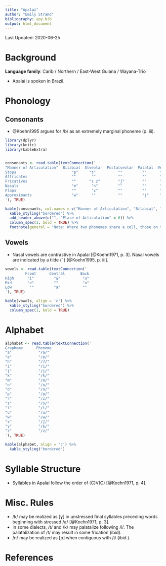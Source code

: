 ```yaml
---
title: "Apalaí"
author: "Emily Strand"
bibliography: apy.bib
output: html_document
---
```


Last Updated: 2020-06-25

# Background

**Language family**: Carib / Northern / East-West Guiana / Wayana-Trio

* Apalaí is spoken in Brazil.

# Phonology

## Consonants

* @Koehn1995 argues for /b/ as an extremely marginal phoneme (p. iii).

```r

library(dplyr)
library(knitr)
library(kableExtra)


consonants <- read.table(textConnection('
"Manner of Articulation"  Bilabial  Alveolar  Postalveolar  Palatal  Velar  Glottal
Stops                         "p"     "t"          ""         ""      "k"     "ʔ"
Affricates                    ""       ""          ""         ""      ""      ""  
Fricatives                    ""      "s z"        "ʃ"        ""      ""      ""  
Nasals                        "m"      "n"         ""         ""      ""      ""
Flaps                         ""       "ɾ"         ""         ""      ""      ""  
Approximants                  "w"      ""          ""         "j"     ""      ""
'), TRUE)

kable(consonants, col.names = c("Manner of Articulation", "Bilabial", "Alveolar", "Postalveolar", "Palatal", "Velar", "Glottal"), align = 'c') %>%
  kable_styling("bordered") %>%
  add_header_above(c("", "Place of Articulation" = 6)) %>%
  column_spec(1, bold = TRUE) %>%
  footnote(general = "Note: Where two phonemes share a cell, those on the left are voiceless and those on the right are voiced.", general_title = "")
```

## Vowels

* Nasal vowels are contrastive in Apalaí [@Koehn1971, p. 3]. Nasal vowels are indicated by a tilde (˜) [@Koehn1995, p. iii].

```r

vowels <- read.table(textConnection('
         Front      Central       Back
High      "i"         "ɨ"          "u"
Mid       "e"         ""           "o"
Low        ""         "a"          ""
'), TRUE)

kable(vowels, align = 'c') %>%
  kable_styling("bordered") %>%
  column_spec(1, bold = TRUE)
```

# Alphabet

```r

alphabet <- read.table(textConnection('
Grapheme      Phoneme
"a"            "/a/"
"e"            "/e/"
"h"            "/ʔ/"
"i"            "/i/"
"j"            "/j/"
"k"            "/k/"
"m"            "/m/"
"n"            "/n/"
"o"            "/o/"
"p"            "/p/"
"r"            "/ɾ/"
"s"            "/s/"
"t"            "/t/"
"u"            "/u/"
"w"            "/w/"
"x"            "/ʃ/"
"y"            "/ɨ/"
"z"            "/z/"
'), TRUE)

kable(alphabet, align = 'c') %>%
  kable_styling("bordered")
```

# Syllable Structure

* Syllables in Apalaí follow the order of (C)V(C) [@Koehn1971, p. 4].

# Misc. Rules

* /k/ may be realized as [ɣ] in unstressed final syllables preceding words beginning with stressed /a/ [@Koehn1971, p. 3].
* In some dialects, /t/ and /k/ may palatalize following /i/. The palatalization of /t/ may result in some frication (ibid).
* /n/ may be realized as [ɲ] when contiguous with /i/ (ibid.).

# References
